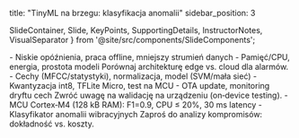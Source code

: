 title: "TinyML na brzegu: klasyfikacja anomalii"
sidebar_position: 3

  SlideContainer, 
  Slide, 
  KeyPoints, 
  SupportingDetails, 
  InstructorNotes,
  VisualSeparator 
} from '@site/src/components/SlideComponents';

<SlideContainer>

<Slide title="🧠 TinyML — motywacja" type="info">

<KeyPoints title="📋 Po co?">
- Niskie opóźnienia, praca offline, mniejszy strumień danych
</KeyPoints>

<SupportingDetails title="🔧 Ograniczenia">
- Pamięć/CPU, energia, prostota modeli
</SupportingDetails>

<InstructorNotes>
Porównaj architekturę edge vs. cloud dla alarmów.
</InstructorNotes>

</Slide>

<VisualSeparator type="technical" />

<Slide title="⚙️ Pipeline i wdrożenie" type="tip">

<KeyPoints title="📋 Kroki">
- Cechy (MFCC/statystyki), normalizacja, model (SVM/mała sieć)
- Kwantyzacja int8, TFLite Micro, test na MCU
</KeyPoints>

<SupportingDetails title="🧰 Utrzymanie">
- OTA update, monitoring dryftu cech
</SupportingDetails>

<InstructorNotes>
Zwróć uwagę na walidację na urządzeniu (on‑device testing).
</InstructorNotes>

</Slide>

<VisualSeparator type="success" />

<Slide title="📈 Przykład" type="success">

<KeyPoints title="📋 Case">
- MCU Cortex‑M4 (128 kB RAM): F1=0.9, CPU ≤ 20%, 30 ms latency
</KeyPoints>

<SupportingDetails title="🔧 Kontekst">
- Klasyfikator anomalii wibracyjnych
</SupportingDetails>

<InstructorNotes>
Zaproś do analizy kompromisów: dokładność vs. koszty.
</InstructorNotes>

</Slide>

</SlideContainer>



